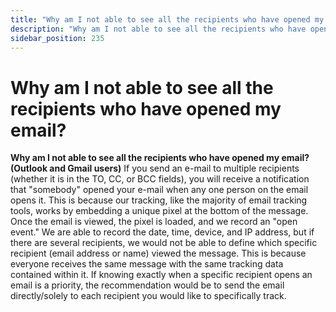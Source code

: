 ```yaml
---
title: "Why am I not able to see all the recipients who have opened my email?"
description: "Why am I not able to see all the recipients who have opened my email?"
sidebar_position: 235
---
```


# Why am I not able to see all the recipients who have opened my email?

**Why am I not able to see all the recipients who have opened my email? (Outlook and Gmail users)**
If you send an e-mail to multiple recipients (whether it is in the TO, CC, or BCC fields), you will receive a notification that "somebody" opened your e-mail when any one person on the email opens it.
This is because our tracking, like the majority of email tracking tools, works by embedding a unique pixel at the bottom of the message. Once the email is viewed, the pixel is loaded, and we record an "open event."
We are able to record the date, time, device, and IP address, but if there are several recipients, we would not be able to define which specific recipient (email address or name) viewed the message. This is because everyone receives the same message with the same tracking data contained within it. If knowing exactly when a specific recipient opens an email is a priority, the recommendation would be to send the email directly/solely to each recipient you would like to specifically track.